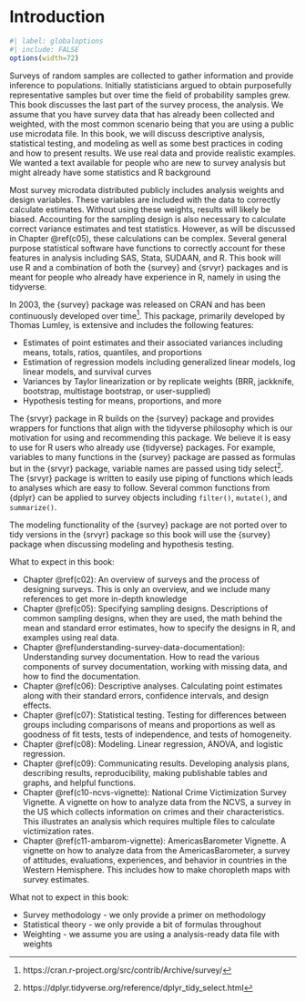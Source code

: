 \mainmatter

# Introduction {#c01}

```r
#| label: globaloptions
#| include: FALSE
options(width=72)
```

Surveys of random samples are collected to gather information and provide inference to populations. Initially statisticians argued to obtain purposefully representative samples but over time the field of probability samples grew. This book discusses the last part of the survey process, the analysis. We assume that you have survey data that has already been collected and weighted, with the most common scenario being that you are using a public use microdata file. In this book, we will discuss descriptive analysis, statistical testing, and modeling as well as some best practices in coding and how to present results. We use real data and provide realistic examples. We wanted a text available for people who are new to survey analysis but might already have some statistics and R background 

Most survey microdata distributed publicly includes analysis weights and design variables. These variables are included with the data to correctly calculate estimates. Without using these weights, results will likely be biased. Accounting for the sampling design is also necessary to calculate correct variance estimates and test statistics. However, as will be discussed in Chapter \@ref(c05), these calculations can be complex. Several general purpose statistical software have functions to correctly account for these features in analysis including SAS, Stata, SUDAAN, and R. This book will use R and a combination of both the {survey} and {srvyr} packages and is meant for people who already have experience in R, namely in using the tidyverse.

In 2003, the {survey} package was released on CRAN and has been continuously developed over time^[https://cran.r-project.org/src/contrib/Archive/survey/]. This package, primarily developed by Thomas Lumley, is extensive and includes the following features:

- Estimates of point estimates and their associated variances including means, totals, ratios, quantiles, and proportions
- Estimation of regression models including generalized linear models, log linear models, and survival curves
- Variances by Taylor linearization or by replicate weights (BRR, jackknife, bootstrap, multistage bootstrap, or user-supplied)
- Hypothesis testing for means, proportions, and more

The {srvyr} package in R builds on the {survey} package and provides wrappers for functions that align with the tidyverse philosophy which is our motivation for using and recommending this package. We believe it is easy to use for R users who already use {tidyverse} packages. For example, variables to many functions in the {survey} package are passed as formulas but in the {srvyr} package, variable names are passed using tidy select^[https://dplyr.tidyverse.org/reference/dplyr_tidy_select.html].  The {srvyr} package is written to easily use piping of functions which leads to analyses which are easy to follow. Several common functions from {dplyr} can be applied to survey objects including `filter()`, `mutate()`, and `summarize()`. 

The modeling functionality of the {survey} package are not ported over to tidy versions in the {srvyr} package so this book will use the {survey} package when discussing modeling and hypothesis testing.

What to expect in this book:

- Chapter \@ref(c02): An overview of surveys and the process of designing surveys. This is only an overview, and we include many references to get more in-depth knowledge
- Chapter \@ref(c05): Specifying sampling designs. Descriptions of common sampling designs, when they are used, the math behind the mean and standard error estimates, how to specify the designs in R, and examples using real data.
- Chapter \@ref(understanding-survey-data-documentation): Understanding survey documentation. How to read the various components of survey documentation, working with missing data, and how to find the documentation.
- Chapter \@ref(c06): Descriptive analyses. Calculating point estimates along with their standard errors, confidence intervals, and design effects.
- Chapter \@ref(c07): Statistical testing. Testing for differences between groups including comparisons of means and proportions as well as goodness of fit tests, tests of independence, and tests of homogeneity.
- Chapter \@ref(c08): Modeling. Linear regression, ANOVA, and logistic regression.
- Chapter \@ref(c09): Communicating results. Developing analysis plans, describing results, reproducibility, making publishable tables and graphs, and helpful functions.
- Chapter \@ref(c10-ncvs-vignette): National Crime Victimization Survey Vignette. A vignette on how to analyze data from the NCVS, a survey in the US which collects information on crimes and their characteristics. This illustrates an analysis which requires multiple files to calculate victimization rates.
- Chapter \@ref(c11-ambarom-vignette): AmericasBarometer Vignette. A vignette on how to analyze data from the AmericasBarometer, a survey of attitudes, evaluations, experiences, and behavior in countries in the Western Hemisphere. This includes how to make choropleth maps with survey estimates.

What not to expect in this book:

- Survey methodology - we only provide a primer on methodology
- Statistical theory - we only provide a bit of formulas throughout
- Weighting - we assume you are using a analysis-ready data file with weights